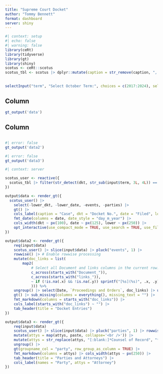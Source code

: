 ```yaml
---
title: "Supreme Court Docket"
author: "Tommy Bennett"
format: dashboard
server: shiny
---
```


```r
#| context: setup
#| echo: false
#| warning: false
library(ceRt)
library(tidyverse)
library(gt)
library(shiny)
scotus <- ceRt::scotus
scotus_tbl <- scotus |> dplyr::mutate(caption = str_remove(caption, ", Petitioner*")) |> dplyr::mutate(caption = str_remove_all(caption, ", et al.")) |> dplyr::mutate(lower = str_replace(lower, "^United States Court of Appeals for the (.+?Circuit)", "\\1"))
```

## {.sidebar}

```r
selectInput("term", "Select October Term:", choices = c(2017:2024), selected = 2024)
```

## Column

```r
gt_output('data')
```

## Column

```r

```

```r
#| error: false
gt_output('data2')
```

```r
#| error: false
gt_output('data3')
```

```r
#| context: server

scotus_user <- reactive({
  scotus_tbl |> filter(str_detect(dkt, str_sub(input$term, 3L, 4L)) == TRUE)
})

output$data <- render_gt({
  scotus_user() |> 
    select(-lower_dkt, -lower_date, -events, -parties) |> 
    gt() |> 
    cols_label(caption = "Case", dkt = "Docket No.", date = "Filed", lower = "Lower Court") |>
    fmt_date(columns = date, date_style = "day_m_year") |>
    cols_width(dkt ~ px(100), date ~ px(125), lower ~ px(250)) |>
    opt_interactive(use_compact_mode = TRUE, use_search = TRUE, use_filters = TRUE, selection_mode = "single", page_size_default = 25, use_page_size_select = TRUE, use_sorting = TRUE)
})

output$data2 <- render_gt({
    req(input$data)
    scotus_user() |> slice(input$data) |> pluck("events", 1) |> 
    rowwise() |> # Enable rowwise processing
    mutate(doc_links = list(
        map2(
            # Select all Document and links columns in the current row:
            c_across(starts_with("Document_")),
            c_across(starts_with("links_")),
            ~ if (!is.na(.x) && !is.na(.y)) sprintf("[%s](%s)", .x, .y) else NA_character_
            ))) %>%
    ungroup() |> select(Date, `Proceedings and Orders`, doc_links) |> unnest_wider(col = doc_links, names_sep = "_") |>
    gt() |> sub_missing(columns = everything(), missing_text = "") |>
    fmt_markdown(columns = starts_with("doc_links")) |>
    cols_label(starts_with("doc_links") ~ "") |>
    tab_header(title = "Docket Entries")
})

output$data3 <- render_gt({
    req(input$data)
    scotus_user() |> slice(input$data) |> pluck("parties", 1) |> rowwise() |>
    mutate(attys = map(attys, paste, collapse='<br />')) |>
    mutate(attys = str_replace(attys, "[:blank:]*Counsel of Record", "*")) |>
    ungroup() |>
    gt(groupname_col = "party", row_group_as_column = TRUE) |>
    fmt_markdown(columns = attys) |> cols_width(attys ~ px(250)) |>
    tab_header(title = "Parties and Attorneys") |>
    cols_label(names = "Party", attys = "Attorney")
})
```
